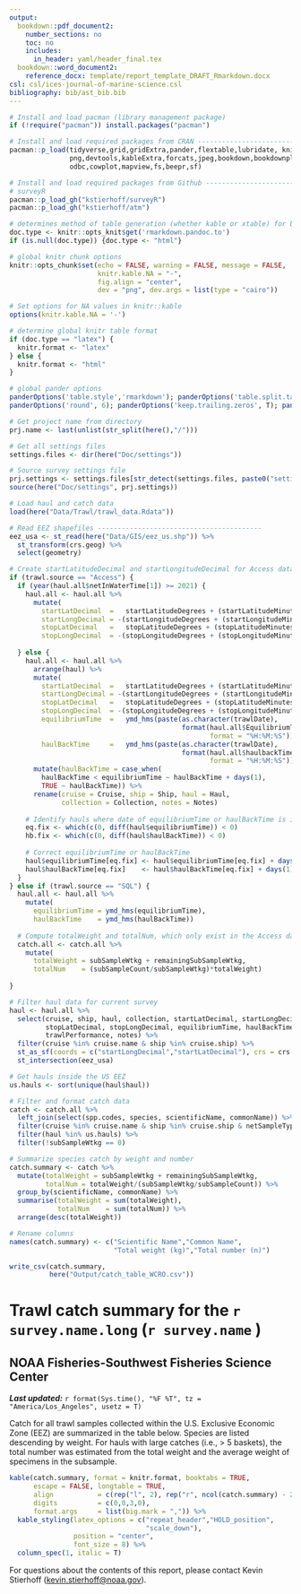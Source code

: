 ```yaml
---
output: 
  bookdown::pdf_document2:
    number_sections: no
    toc: no
    includes: 
      in_header: yaml/header_final.tex
  bookdown::word_document2:
    reference_docx: template/report_template_DRAFT_Rmarkdown.docx
csl: csl/ices-journal-of-marine-science.csl
bibliography: bib/ast_bib.bib
---
```


```r
# Install and load pacman (library management package)
if (!require("pacman")) install.packages("pacman")

# Install and load required packages from CRAN ---------------------------------
pacman::p_load(tidyverse,grid,gridExtra,pander,flextable,lubridate, knitr,here,
               png,devtools,kableExtra,forcats,jpeg,bookdown,bookdownplus,magick,
               odbc,cowplot,mapview,fs,beepr,sf)

# Install and load required packages from Github -------------------------------
# surveyR
pacman::p_load_gh("kstierhoff/surveyR")
pacman::p_load_gh("kstierhoff/atm")

# determines method of table generation (whether kable or xtable) for best formatting
doc.type <- knitr::opts_knit$get('rmarkdown.pandoc.to')
if (is.null(doc.type)) {doc.type <- "html"}

# global knitr chunk options
knitr::opts_chunk$set(echo = FALSE, warning = FALSE, message = FALSE,
                      knitr.kable.NA = "-",
                      fig.align = "center",
                      dev = "png", dev.args = list(type = "cairo"))

# Set options for NA values in knitr::kable
options(knitr.kable.NA = '-')

# determine global knitr table format
if (doc.type == "latex") {
  knitr.format <- "latex"
} else {
  knitr.format <- "html" 
}

# global pander options
panderOptions('table.style','rmarkdown'); panderOptions('table.split.table', Inf); panderOptions('digits', 6);
panderOptions('round', 6); panderOptions('keep.trailing.zeros', T); panderOptions('missing', "")
```

```r
# Get project name from directory
prj.name <- last(unlist(str_split(here(),"/")))

# Get all settings files
settings.files <- dir(here("Doc/settings"))

# Source survey settings file
prj.settings <- settings.files[str_detect(settings.files, paste0("settings_", prj.name, ".R"))]
source(here("Doc/settings", prj.settings))
```

```r
# Load haul and catch data
load(here("Data/Trawl/trawl_data.Rdata"))
```

```r
# Read EEZ shapefiles -----------------------------------------
eez_usa <- st_read(here("Data/GIS/eez_us.shp")) %>% 
  st_transform(crs.geog) %>% 
  select(geometry)
```

```r
# Create startLatitudeDecimal and startLongitudeDecimal for Access data
if (trawl.source == "Access") {
  if (year(haul.all$netInWaterTime[1]) >= 2021) {
    haul.all <- haul.all %>% 
      mutate(
        startLatDecimal  =   startLatitudeDegrees + (startLatitudeMinutes/60),
        startLongDecimal = -(startLongitudeDegrees + (startLongitudeMinutes/60)),
        stopLatDecimal   =   stopLatitudeDegrees + (stopLatitudeMinutes/60),
        stopLongDecimal  = -(stopLongitudeDegrees + (stopLongitudeMinutes/60))) 
    
  } else {
    haul.all <- haul.all %>% 
      arrange(haul) %>% 
      mutate(
        startLatDecimal  =   startLatitudeDegrees + (startLatitudeMinutes/60),
        startLongDecimal = -(startLongitudeDegrees + (startLongitudeMinutes/60)),
        stopLatDecimal   =   stopLatitudeDegrees + (stopLatitudeMinutes/60),
        stopLongDecimal  = -(stopLongitudeDegrees + (stopLongitudeMinutes/60)), 
        equilibriumTime  =   ymd_hms(paste(as.character(trawlDate),
                                           format(haul.all$EquilibriumTime,
                                                  format = "%H:%M:%S"))),
        haulBackTime     =   ymd_hms(paste(as.character(trawlDate),
                                           format(haul.all$haulbackTime,
                                                  format = "%H:%M:%S")))) %>%
      mutate(haulBackTime = case_when(
        haulBackTime < equilibriumTime ~ haulBackTime + days(1),
        TRUE ~ haulBackTime)) %>%
      rename(cruise = Cruise, ship = Ship, haul = Haul,
             collection = Collection, notes = Notes)
    
    # Identify hauls where date of equilibriumTime or haulBackTime is incorrect
    eq.fix <- which(c(0, diff(haul$equilibriumTime)) < 0)
    hb.fix <- which(c(0, diff(haul$haulBackTime)) < 0)
    
    # Correct equilibriumTime or haulBackTime
    haul$equilibriumTime[eq.fix] <- haul$equilibriumTime[eq.fix] + days(1)
    haul$haulBackTime[eq.fix]    <- haul$haulBackTime[eq.fix] + days(1)
  }
} else if (trawl.source == "SQL") {
  haul.all <- haul.all %>% 
    mutate(
      equilibriumTime = ymd_hms(equilibriumTime),
      haulBackTime    = ymd_hms(haulBackTime))
  
  # Compute totalWeight and totalNum, which only exist in the Access database
  catch.all <- catch.all %>% 
    mutate(
      totalWeight = subSampleWtkg + remainingSubSampleWtkg,
      totalNum    = (subSampleCount/subSampleWtkg)*totalWeight)
  
}

# Filter haul data for current survey
haul <- haul.all %>% 
  select(cruise, ship, haul, collection, startLatDecimal, startLongDecimal, 
         stopLatDecimal, stopLongDecimal, equilibriumTime, haulBackTime, 
         trawlPerformance, notes) %>% 
  filter(cruise %in% cruise.name & ship %in% cruise.ship) %>% 
  st_as_sf(coords = c("startLongDecimal","startLatDecimal"), crs = crs.geog) %>% 
  st_intersection(eez_usa)

# Get hauls inside the US EEZ
us.hauls <- sort(unique(haul$haul))
```

```r
# Filter and format catch data
catch <- catch.all %>% 
  left_join(select(spp.codes, species, scientificName, commonName)) %>% 
  filter(cruise %in% cruise.name & ship %in% cruise.ship & netSampleType == 'codend') %>% 
  filter(haul %in% us.hauls) %>% 
  filter(!subSampleWtkg == 0) 

# Summarize species catch by weight and number
catch.summary <- catch %>% 
  mutate(totalWeight = subSampleWtkg + remainingSubSampleWtkg,
         totalNum = totalWeight/(subSampleWtkg/subSampleCount)) %>%
  group_by(scientificName, commonName) %>% 
  summarise(totalWeight = sum(totalWeight),
            totalNum    = sum(totalNum)) %>% 
  arrange(desc(totalWeight)) 

# Rename columns
names(catch.summary) <- c("Scientific Name","Common Name",
                          "Total weight (kg)","Total number (n)")

write_csv(catch.summary, 
          here("Output/catch_table_WCRO.csv"))
```

\blandscape  

# Trawl catch summary for the `r survey.name.long` (`r survey.name` )

## NOAA Fisheries-Southwest Fisheries Science Center

_**Last updated:**_ `r format(Sys.time(), "%F %T", tz = "America/Los_Angeles", usetz = T)`

Catch for all trawl samples collected within the U.S. Exclusive Economic Zone (EEZ) are summarized in the table below. Species are listed descending by weight. For hauls with large catches (i.e., > 5 baskets), the total number was estimated from the total weight and the average weight of specimens in the subsample.

```r
kable(catch.summary, format = knitr.format, booktabs = TRUE, 
      escape = FALSE, longtable = TRUE,
      align           = c(rep("l", 2), rep("r", ncol(catch.summary) - 2)),
      digits          = c(0,0,3,0),
      format.args     = list(big.mark = ",")) %>% 
  kable_styling(latex_options = c("repeat_header","HOLD_position",
                                  "scale_down"),
                position = "center",
                font_size = 8) %>%
  column_spec(1, italic = T) 
```

For questions about the contents of this report, please contact Kevin Stierhoff ([kevin.stierhoff@noaa.gov](mailto:kevin.stierhoff@noaa.gov)).

\elandscape
